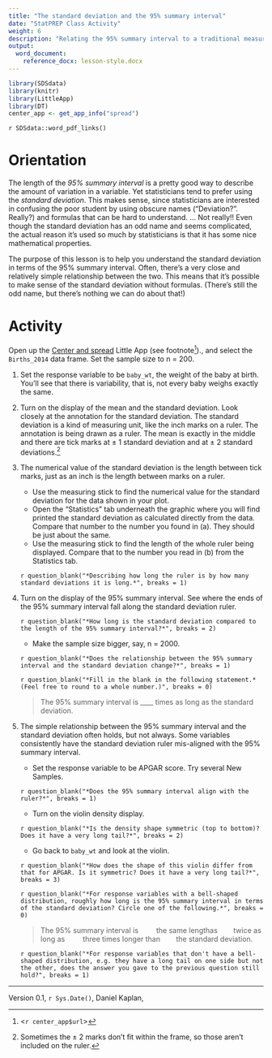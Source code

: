 ```yaml
---
title: "The standard deviation and the 95% summary interval"
date: "StatPREP Class Activity"
weight: 6
description: "Relating the 95% summary interval to a traditional measure of spread: the standard deviation"
output:
  word_document:
    reference_docx: lesson-style.docx
---
```



```r
library(SDSdata)
library(knitr)
library(LittleApp)
library(DT)
center_app <- get_app_info("spread")
```

`r SDSdata::word_pdf_links()`

# Orientation 

The length of the *95% summary interval* is a pretty good way to describe the amount of variation in a variable. Yet statisticians tend to prefer using the *standard deviation*. This makes sense, since statisticians are interested in confusing the poor student by using obscure names ("Deviation?". Really?) and formulas that can be hard to understand. ... Not really!! Even though the standard deviation has an odd name and seems complicated, the actual reason it's used so much by statisticians is that it has some nice mathematical properties.

The purpose of this lesson is to help you understand the standard deviation in terms of the 95% summary interval. Often, there's a very close and relatively simple relationship between the two. This means that it's possible to make sense of the standard deviation without formulas. (There's still the odd name, but there's nothing we can do about that!)
 
# Activity

Open up the [Center and spread](`r center_app$url`) Little App (see footnote^[<`r center_app$url`>])., and select the `Births_2014` data frame. Set the sample size to n = 200.

1. Set the response variable to be `baby_wt`, the weight of the baby at birth. You'll see that there is variability, that is, not every baby weighs exactly the same.

2. Turn on the display of the mean and the standard deviation. Look closely at the annotation for the standard deviation. The standard deviation is a kind of measuring unit, like the inch marks on a ruler. The annotation is being drawn as a ruler. The mean is exactly in the middle and there are tick marks at ± 1 standard deviation and at ± 2 standard deviations.^[Sometimes the ± 2 marks don't fit within the frame, so those aren't included on the ruler.]

4. The numerical value of the standard deviation is the length between tick marks, just as an inch is the length between marks on a ruler. 

    * Use the measuring stick to find the numerical value for the standard deviation for the data shown in your plot.
    * Open the "Statistics" tab underneath the graphic where you will find printed the standard deviation as calculated directly from the data. Compare that number to the number you found in (a). They should be just about the same.
    * Use the measuring stick to find the length of the whole ruler being displayed. Compare that to the number you read in (b) from the Statistics tab. 
    
    `r question_blank("*Describing how long the ruler is by how many standard deviations it is long.*", breaks = 1)`
    
5. Turn on the display of the 95% summary interval. See where the ends of the 95% summary interval fall along the standard deviation ruler.

    `r question_blank("*How long is the standard deviation compared to the length of the 95% summary interval?*", breaks = 2)`
    
    * Make the sample size bigger, say, n = 2000. 
    
    `r question_blank("*Does the relationship between the 95% summary interval and the standard deviation change?*", breaks = 1)`
    
    `r question_blank("*Fill in the blank in the following statement.* (Feel free to round to a whole number.)", breaks = 0)`  
    
    > The 95% summary interval is ____ times as long as the standard deviation. 
    
6. The simple relationship between the 95% summary interval and the standard deviation often holds, but not always. Some variables consistently have the standard deviation ruler mis-aligned with the 95% summary interval.

    * Set the response variable to be APGAR score. Try several New Samples. 
    
    `r question_blank("*Does the 95% summary interval align with the ruler?*", breaks = 1)`
    
  
    * Turn on the violin density display. 
    
    `r question_blank("*Is the density shape symmetric (top to bottom)? Does it have a very long tail?*", breaks = 2)`
    
    * Go back to `baby_wt` and look at the violin. 
    
    `r question_blank("*How does the shape of this violin differ from that for APGAR. Is it symmetric? Does it have a very long tail?*", breaks = 3)`
    
    `r question_blank("*For response variables with a bell-shaped distribution, roughly how long is the 95% summary interval in terms of the standard deviation? Circle one of the following.*", breaks = 0)`
    
    > The 95% summary interval is         the same lengthas         twice as long as         three times longer than        the standard deviation.
    
    `r question_blank("*For response variables that don't have a bell-shaped distribution, e.g. they have a long tail on one side but not the other, does the answer you gave to the previous question still hold?", breaks = 1)`


    

----------------------

Version 0.1, `r Sys.Date()`, Daniel Kaplan, 
